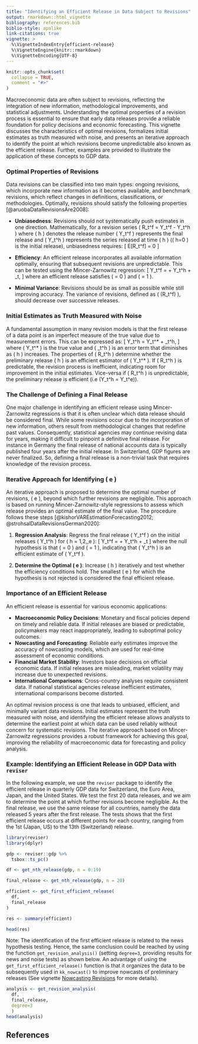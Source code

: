 ```yaml
---
title: "Identifying an Efficient Release in Data Subject to Revisions"
output: rmarkdown::html_vignette
bibliography: references.bib
biblio-style: apalike
link-citations: true
vignette: >
  %\VignetteIndexEntry{efficient-release}
  %\VignetteEngine{knitr::rmarkdown}
  %\VignetteEncoding{UTF-8}
---
```


```r
knitr::opts_chunk$set(
  collapse = TRUE,
  comment = "#>"
)
```

Macroeconomic data are often subject to revisions, reflecting the integration of new information, methodological improvements, and statistical adjustments. Understanding the optimal properties of a revision process is essential to ensure that early data releases provide a reliable foundation for policy decisions and economic forecasting. This vignette discusses the characteristics of optimal revisions, formalizes initial estimates as truth measured with noise, and presents an iterative approach to identify the point at which revisions become unpredictable also known as the efficient release. Further, examples are provided to illustrate the application of these concepts to GDP data.

### Optimal Properties of Revisions

Data revisions can be classified into two main types: ongoing revisions, which incorporate new information as it becomes available, and benchmark revisions, which reflect changes in definitions, classifications, or methodologies. Optimally, revisions should satisfy the following properties [@aruobaDataRevisionsAre2008]:

- **Unbiasedness**: Revisions should not systematically push estimates in one direction. Mathematically, for a revision series \( R_t^f = Y_t^f - Y_t^h \) where \( h \) denotes the release number \( Y_t^f \) represents the final release and \( Y_t^h \) represents the series released at time \( h \) (\( h=0 \) is the initial release), unbiasedness requires:
  \[
  E[R_t^f] = 0 
  \]

- **Efficiency**: An efficient release incorporates all available information optimally, ensuring that subsequent revisions are unpredictable. This can be tested using the Mincer-Zarnowitz regression:
  \[
  Y_t^f = \alpha + \beta Y_t^h + \varepsilon_t,
  \]
  where an efficient release satisfies \( \alpha = 0 \) and \( \beta = 1 \).

- **Minimal Variance**: Revisions should be as small as possible while still improving accuracy. The variance of revisions, defined as \( \text{Var}(R_t^f) \), should decrease over successive releases.



### Initial Estimates as Truth Measured with Noise

A fundamental assumption in many revision models is that the first release of a data point is an imperfect measure of the true value due to measurement errors. This can be expressed as:
\[
Y_t^h = Y_t^* + \varepsilon_t^h,
\]
where \( Y_t^* \) is the true value and \( \varepsilon_t^h \) is an error term that diminishes as \( h \) increases. The properties of \( R_t^h \) determine whether the preliminary release \( h \) is an efficient estimator of \( Y_t^* \). If \( R_t^h \) is predictable, the revision process is inefficient, indicating room for improvement in the initial estimates. Vice-versa if \( R_t^h \) is unpredictable, the preliminary release is efficient (i.e \(Y_t^h = Y_t^e\)). 


### The Challenge of Defining a Final Release
One major challenge in identifying an efficient release using Mincer-Zarnowitz regressions is that it is often unclear which data release should be considered final. While some revisions occur due to the incorporation of new information, others result from methodological changes that redefine past values. Consequently, statistical agencies may continue revising data for years, making it difficult to pinpoint a definitive final release. For instance in Germany the final release of national accounts data is typically published four years after the initial release. In Switzerland, GDP figures are never finalized. So, defining a final release is a non-trivial task that requires knowledge of the revision process.

### Iterative Approach for Identifying \( e \)

An iterative approach is proposed to determine the optimal number of revisions, \( e \), beyond which further revisions are negligible. This approach is based on running Mincer-Zarnowitz-style regressions to assess which release provides an optimal estimate of the final value. The procedure follows these steps [@kishorVAREstimationForecasting2012; @strohsalDataRevisionsGerman2020]:


1. **Regression Analysis**: Regress the final release \( Y_t^f \) on the initial releases \( Y_t^h \) for \( h = 1,2,\dots,e \):
   \[
   Y_t^f = \alpha + \beta Y_t^h + \varepsilon_t
   \]
   where the null hypothesis is that \( \alpha = 0 \) and \( \beta = 1 \), indicating that \( Y_t^h \) is an efficient estimate of \( Y_t^f \).
   
2. **Determine the Optimal \( e \)**: Increase \( h \) iteratively and test whether the efficiency conditions hold. The smallest \( e \) for which the hypothesis is not rejected is considered the final efficient release.
   


### Importance of an Efficient Release

An efficient release is essential for various economic applications:

- **Macroeconomic Policy Decisions**: Monetary and fiscal policies depend on timely and reliable data. If initial releases are biased or predictable, policymakers may react inappropriately, leading to suboptimal policy outcomes.
- **Nowcasting and Forecasting**: Reliable early estimates improve the accuracy of nowcasting models, which are used for real-time assessment of economic conditions.
- **Financial Market Stability**: Investors base decisions on official economic data. If initial releases are misleading, market volatility may increase due to unexpected revisions.
- **International Comparisons**: Cross-country analyses require consistent data. If national statistical agencies release inefficient estimates, international comparisons become distorted.


An optimal revision process is one that leads to unbiased, efficient, and minimally variant data revisions. Initial estimates represent the truth measured with noise, and identifying the efficient release allows analysts to determine the earliest point at which data can be used reliably without concern for systematic revisions. The iterative approach based on Mincer-Zarnowitz regressions provides a robust framework for achieving this goal, improving the reliability of macroeconomic data for forecasting and policy analysis.


### Example: Identifying an Efficient Release in GDP Data with `reviser`

In the following example, we use the `reviser` package to identify the efficient release in quarterly GDP data for Switzerland, the Euro Area, Japan, and the United States. We test the first 20 data releases, and we aim to determine the point at which further revisions become negligible. As the final release, we use the same release for all countries, namely the data released 5 years after the first release. The tests shows that the first efficient release occurs at different points for each country, ranging from the 1st (Japan, US) to the 13th (Switzerland) release. 


```r
library(reviser)
library(dplyr)

gdp <- reviser::gdp %>%
  tsbox::ts_pc() 

df <- get_nth_release(gdp, n = 0:19)

final_release <- get_nth_release(gdp, n = 20)

efficient <- get_first_efficient_release(
  df,
  final_release
)

res <- summary(efficient)

head(res)

```


Note: The identification of the first efficient release is related to the news hypothesis testing. Hence, the same conclusion could be reached by using the function `get_revision_analysis()` (setting `degree=3`, providing results for news and noise tests) as shown below. An advantage of using the `get_first_efficient_release()` function is that it organizes the data to be subsequently used in `kk_nowcast()` to improve nowcasts of preliminary releases (See vignette [Nowcasting Revisions](nowcasting-revisions.html) for more details). 


```r
analysis <- get_revision_analysis(
  df, 
  final_release,
  degree=3
  )
head(analysis)
```

## References
